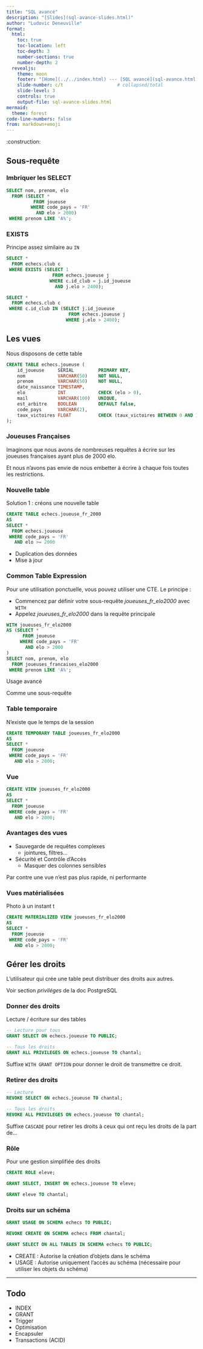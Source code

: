 ```yaml
---
title: "SQL avancé"
description: "[Slides](sql-avance-slides.html)"
author: "Ludovic Deneuville"
format: 
  html:
    toc: true
    toc-location: left
    toc-depth: 3
    number-sections: true
    number-depth: 2
  revealjs:
    theme: moon
    footer: "[Home](../../index.html) --- [SQL avancé](sql-avance.html)"
    slide-number: c/t                    # collapsed/total
    slide-level: 3
    controls: true
    output-file: sql-avance-slides.html
mermaid:
  theme: forest
code-line-numbers: false
from: markdown+emoji
---
```


:construction:


## Sous-requête

### Imbriquer les SELECT

```.sql
SELECT nom, prenom, elo
  FROM (SELECT *
          FROM joueuse
         WHERE code_pays = 'FR' 
           AND elo > 2000)
 WHERE prenom LIKE 'A%';
```

### EXISTS

Principe assez similaire au `IN`

```.sql
SELECT *
  FROM echecs.club c
 WHERE EXISTS (SELECT 1
                 FROM echecs.joueuse j
                WHERE c.id_club = j.id_joueuse
                  AND j.elo > 2400);
```

:::{.notes}
```.sql
SELECT *
  FROM echecs.club c
 WHERE c.id_club IN (SELECT j.id_joueuse
                       FROM echecs.joueuse j
                      WHERE j.elo > 2400);
```
:::

## Les vues

Nous disposons de cette table

```.sql
CREATE TABLE echecs.joueuse (
    id_joueuse     SERIAL         PRIMARY KEY,   
    nom            VARCHAR(50)    NOT NULL, 
    prenom         VARCHAR(50)    NOT NULL, 
    date_naissance TIMESTAMP,                 
    elo            INT            CHECK (elo > 0),  
    mail           VARCHAR(100)   UNIQUE,         
    est_arbitre    BOOLEAN        DEFAULT false,
    code_pays      VARCHAR(2),          
    taux_victoires FLOAT          CHECK (taux_victoires BETWEEN 0 AND 1)
);
```

### Joueuses Françaises

Imaginons que nous avons de nombreuses requêtes à écrire sur les joueuses françaises ayant plus de 2000 elo.

Et nous n'avons pas envie de nous embetter à écrire à chaque fois toutes les restrictions.

### Nouvelle table

Solution 1 : créons une nouvelle table

```.sql
CREATE TABLE echecs.joueuse_fr_2000
AS
SELECT *
  FROM echecs.joueuse
 WHERE code_pays = 'FR'
   AND elo >= 2000
```

:::::: {.fragment}
::: {.callout-caution title="Problèmes"}
- Duplication des données
- Mise à jour
:::
::::::


### Common Table Expression

Pour une utilisation ponctuelle, vous pouvez utiliser une CTE. Le principe :

- Commencez par définir votre sous-requête *joueuses_fr_elo2000* avec `WITH`
- Appelez *joueuses_fr_elo2000* dans la requête principale

```.sql
WITH joueuses_fr_elo2000 
AS (SELECT *
      FROM joueuse
     WHERE code_pays = 'FR' 
       AND elo > 2000
)
SELECT nom, prenom, elo
  FROM joueuses_francaises_elo2000
 WHERE prenom LIKE 'A%';
```

:::{.notes}
Usage avancé

Comme une sous-requête
:::


### Table temporaire

N'existe que le temps de la session

```.sql
CREATE TEMPORARY TABLE joueuses_fr_elo2000 
AS
SELECT *
  FROM joueuse
 WHERE code_pays = 'FR' 
   AND elo > 2000;
```

### Vue

```.sql
CREATE VIEW joueuses_fr_elo2000 
AS
SELECT *
  FROM joueuse
 WHERE code_pays = 'FR' 
   AND elo > 2000;
```

### Avantages des vues

- Sauvegarde de requêtes complexes
  - jointures, filtres...
- Sécurité et Contrôle d'Accès
  - Masquer des colonnes sensibles

Par contre une vue n'est pas plus rapide, ni performante

### Vues matérialisées

Photo à un instant t

```.sql
CREATE MATERIALIZED VIEW joueuses_fr_elo2000 
AS
SELECT *
  FROM joueuse
 WHERE code_pays = 'FR' 
   AND elo > 2000;
```

## Gérer les droits

L'utilisateur qui crée une table peut distribuer des droits aux autres.

Voir section *priviléges* de la doc PostgreSQL

### Donner des droits

Lecture / écriture sur des tables

```.sql
-- Lecture pour tous
GRANT SELECT ON echecs.joueuse TO PUBLIC;

-- Tous les droits
GRANT ALL PRIVILEGES ON echecs.joueuse TO chantal;
```

Suffixe `WITH GRANT OPTION` pour donner le droit de transmettre ce droit.

### Retirer des droits

```.sql
-- Lecture
REVOKE SELECT ON echecs.joueuse TO chantal;

-- Tous les droits
REVOKE ALL PRIVILEGES ON echecs.joueuse TO chantal;
```

Suffixe `CASCADE` pour retirer les droits à ceux qui ont reçu les droits de la part de...

### Rôle

Pour une gestion simplifiée des droits

```.sql
CREATE ROLE eleve;

GRANT SELECT, INSERT ON echecs.joueuse TO eleve;

GRANT eleve TO chantal;
```

### Droits sur un schéma

```.sql
GRANT USAGE ON SCHEMA echecs TO PUBLIC;

REVOKE CREATE ON SCHEMA echecs FROM chantal;

GRANT SELECT ON ALL TABLES IN SCHEMA echecs TO PUBLIC;
```

- CREATE : Autorise la création d'objets dans le schéma
- USAGE : Autorise uniquement l'accès au schéma (nécessaire pour utiliser les objets du schéma)

---

## Todo

- INDEX
- GRANT
- Trigger
- Optimisation
- Encapsuler
- Transactions (ACID)
